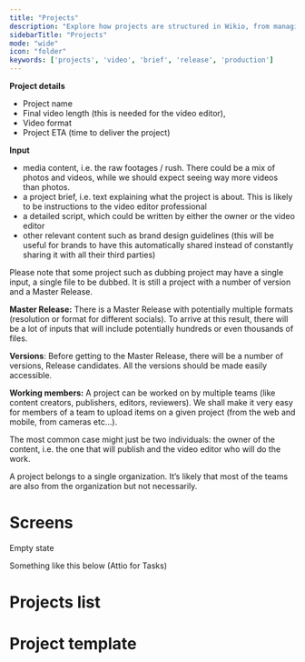 ```yaml
---
title: "Projects"
description: "Explore how projects are structured in Wikio, from managing briefs and footage to creating final video releases."
sidebarTitle: "Projects"
mode: "wide"
icon: "folder"
keywords: ['projects', 'video', 'brief', 'release', 'production']
---
```


**Project details**

- Project name
- Final video length (this is needed for the video editor),
- Video format
- Project ETA (time to deliver the project)

**Input**

- media content, i.e. the raw footages / rush. There could be a mix of photos and videos, while we should expect seeing way more videos than photos.
- a project brief, i.e. text explaining what the project is about. This is likely to be instructions to the video editor professional
- a detailed script, which could be written by either the owner or the video editor
- other relevant content such as brand design guidelines (this will be useful for brands to have this automatically shared instead of constantly sharing it with all their third parties)

Please note that some project such as dubbing project may have a single input, a single file to be dubbed. It is still a project with a number of version and a Master Release.

**Master Release:** There is a Master Release with potentially multiple formats (resolution or format for different socials). To arrive at this result, there will be a lot of inputs that will include potentially hundreds or even thousands of files.

**Versions**: Before getting to the Master Release, there will be a number of versions, Release candidates. All the versions should be made easily accessible.

**Working members:** A project can be worked on by multiple teams (like content creators, publishers, editors, reviewers). We shall make it very easy for members of a team to upload items on a given project (from the web and mobile, from cameras etc…).

The most common case might just be two individuals: the owner of the content, i.e. the one that will publish and the video editor who will do the work.

A project belongs to a single organization. It’s likely that most of the teams are also from the organization but not necessarily.

# Screens

Empty state

Something like this below (Attio for Tasks)

# Projects list

# Project template